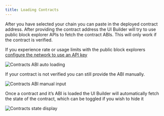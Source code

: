```yaml
---
title: Loading Contracts
---
```


After you have selected your chain you can paste in the deployed contract address. After providing the contract address the UI Builder will try to use public block explorer APIs to fetch the contract ABIs. This will only work if the contract is verified.



If you experience rate or usage limits with the public block explorers [configure the network to use an API key](networks)


![Contracts ABI auto loading](/contracts-ui-builder/contracts-abi-auto.png)

If your contract is not verified you can still provide the ABI manually.

![Contracts ABI manual input](/contracts-ui-builder/contracts-abi-manual.png)

Once a contract and it’s ABI is loaded the UI Builder will automatically fetch the state of the contract, which can be toggled if you wish to hide it

![Contracts state display](/contracts-ui-builder/contracts-state.png)
